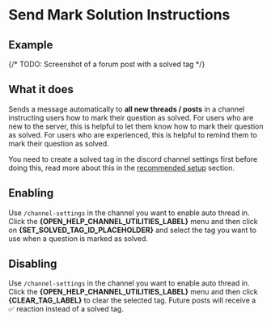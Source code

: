 # Send Mark Solution Instructions

## Example


{/* TODO: Screenshot of a forum post with a solved tag */}

<TryLiveDemo/>


## What it does

Sends a message automatically to **all new threads / posts** in a channel instructing users how to mark their question as solved. For users who are new to the server, this is helpful to let them know how to mark their question as solved. For users who are experienced, this is helpful to remind them to mark their question as solved.

You need to create a solved tag in the discord channel settings first before doing this, read more about this in the [recommended setup](/recommended-setup) section.

## Enabling

Use `/channel-settings` in the channel you want to enable auto thread in. Click the **{OPEN_HELP_CHANNEL_UTILITIES_LABEL}** menu and then click on **{SET_SOLVED_TAG_ID_PLACEHOLDER}** and select the tag you want to use when a question is marked as solved.


## Disabling

Use `/channel-settings` in the channel you want to enable auto thread in. Click the **{OPEN_HELP_CHANNEL_UTILITIES_LABEL}** menu and then click **{CLEAR_TAG_LABEL}** to clear the selected tag. Future posts will receive a ✅ reaction instead of a solved tag.
